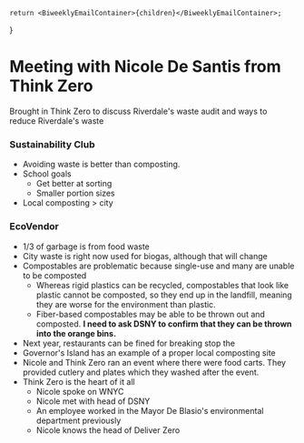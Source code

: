 	return <BiweeklyEmailContainer>{children}</BiweeklyEmailContainer>;
}

# Meeting with Nicole De Santis from Think Zero

Brought in Think Zero to discuss Riverdale's waste audit and ways to reduce Riverdale's waste

### Sustainability Club
* Avoiding waste is better than composting.
* School goals
	* Get better at sorting
	* Smaller portion sizes
* Local composting > city


### EcoVendor
* 1/3 of garbage is from food waste
* City waste is right now used for biogas, although that will change
* Compostables are problematic because single-use and many are unable to be composted
	* Whereas rigid plastics can be recycled, compostables that look like plastic cannot be composted, so they end up in the landfill, meaning they are worse for the environment than plastic.
	* Fiber-based compostables may be able to be thrown out and composted. **I need to ask DSNY to confirm that they can be thrown into the orange bins.**
* Next year, restaurants can be fined for breaking stop the **‌**
* Governor's Island has an example of a proper local composting site
* Nicole and Think Zero ran an event where there were food carts. They provided cutlery and plates which they washed after the event.
* Think Zero is the heart of it all
	* Nicole spoke on WNYC
	* Nicole met with head of DSNY
	* An employee worked in the Mayor De Blasio's environmental department previously
	* Nicole knows the head of Deliver Zero


